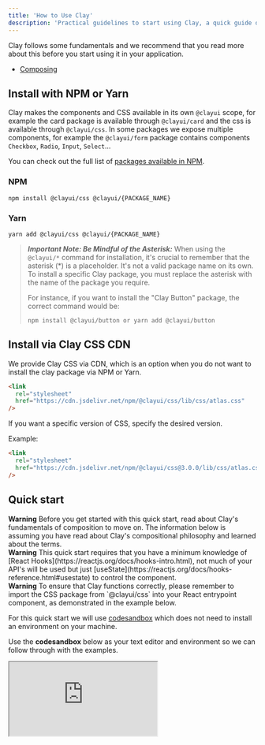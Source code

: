 ```yaml
---
title: 'How to Use Clay'
description: 'Practical guidelines to start using Clay, a quick guide on how to install components and css to get started.'
---
```


Clay follows some fundamentals and we recommend that you read more about this before you start using it in your application.

- [Composing](https://clayui.com/docs/introduction/composition)

## Install with NPM or Yarn

Clay makes the components and CSS available in its own `@clayui` scope, for example the card package is available through `@clayui/card` and the css is available through `@clayui/css`. In some packages we expose multiple components, for example the `@clayui/form` package contains components `Checkbox`, `Radio`, `Input`, `Select`...

You can check out the full list of [packages available in NPM](https://www.npmjs.com/search?q=%40clayui).

### NPM

```shell
npm install @clayui/css @clayui/{PACKAGE_NAME}
```

### Yarn

```shell
yarn add @clayui/css @clayui/{PACKAGE_NAME}
```

> **_Important Note: Be Mindful of the Asterisk:_**
> When using the `@clayui/*` command for installation, it's crucial to remember that the asterisk (\*) is a placeholder. It's not a valid package name on its own. To install a specific Clay package, you must replace the asterisk with the name of the package you require.
>
> For instance, if you want to install the "Clay Button" package, the correct command would be:
>
> ```shell
> npm install @clayui/button or yarn add @clayui/button
> ```

## Install via Clay CSS CDN

We provide Clay CSS via CDN, which is an option when you do not want to install the clay package via NPM or Yarn.

```html
<link
  rel="stylesheet"
  href="https://cdn.jsdelivr.net/npm/@clayui/css/lib/css/atlas.css"
/>
```

If you want a specific version of CSS, specify the desired version.

Example:

```html
<link
  rel="stylesheet"
  href="https://cdn.jsdelivr.net/npm/@clayui/css@3.0.0/lib/css/atlas.css"
/>
```

## Quick start

<div className="clay-site-alert alert alert-warning">
  <strong className="lead">Warning</strong>
  Before you get started with this quick start, read about Clay's fundamentals of
  composition to move on. The information below is assuming you have read about Clay's
  compositional philosophy and learned about the terms.
</div>

<div className="clay-site-alert alert alert-warning">
  <strong className="lead">Warning</strong>
  This quick start requires that you have a minimum knowledge of [React Hooks](https://reactjs.org/docs/hooks-intro.html),
  not much of your API's will be used but just [useState](https://reactjs.org/docs/hooks-reference.html#usestate)
  to control the component.
</div>

<div className="clay-site-alert alert alert-warning">
  <strong className="lead">Warning</strong>
  To ensure that Clay functions correctly, please remember to import the CSS package
  from `@clayui/css` into your React entrypoint component, as demonstrated in the
  example below.
</div>

For this quick start we will use [codesandbox](https://codesandbox.io/) which does not need to install an environment on your machine.

Use the **codesandbox** below as your text editor and environment so we can follow through with the examples.

<iframe
  src="https://codesandbox.io/embed/intelligent-resonance-dlpgp?fontsize=14&view=editor"
  title="quick-start-clay"
  allow="geolocation; microphone; camera; midi; vr; accelerometer; gyroscope; payment; ambient-light-sensor; encrypted-media; usb"
  style={{
    width: '100%',
    height: '500px',
    border: 0,
    borderRadius: '4px',
    overflow: 'hidden',
  }}
  sandbox="allow-modals allow-forms allow-popups allow-scripts allow-same-origin"
/>

Let's use the **DropDown** component `@clayui/drop-down` and understand how the compositing philosophy works for this component so you can start replicating on other components.

<div className="clay-site-alert alert alert-info">
  <strong className="lead">Info</strong>
  You can check the [ClayDropDown](https://clayui.com/docs/components/drop-down)
  package documentation for its API and usage philosophy.
</div>

Before we get started, let's import the main packages that we will use to create a low-level Drop Down with Clay components.

```jsx
import {ClayCheckbox, ClayRadio} from '@clayui/form';
import ClayButton from '@clayui/button';
import ClayDropDown from '@clayui/drop-down';
```

<div className="clay-site-alert alert alert-info">
  <strong className="lead">Info</strong>
  These packages are installed in the sandbox environment, so feel free to fork the
  environment if you want to test with other Clay components.
</div>

As you learned from [Clay's compositional philosophy](https://clayui.com/docs/introduction/composition), we are using a low-level DropDown component, as its essence is a controlled component and for that you need to control DropDown's expand state. Let's use React's [useState](https://reactjs.org/docs/hooks-reference.html#usestate) to control the state.

```js
const [expand, setExpand] = useState(false);
```

Soon after we can add the components to see rendered on the screen.

```jsx
<ClayDropDown
  active={expand}
  onActiveChange={setExpand}
  trigger={<ClayButton>{'Click Me'}</ClayButton>}
/>
```

At first we are seeing only ClayButton being rendered with empty DropDown, as it is a low-level component we need to compose DropDown content with other components to see a list of actions or add whatever you want inside.

Try this:

```jsx
<ClayDropDown
  active={expand}
  onActiveChange={setExpand}
  trigger={<ClayButton>{'Click Me'}</ClayButton>}
>
  <h1>Menu</h1>
</ClayDropDown>
```

Now we can compose with other Clay components and add a Checkbox and Radio to the content.

```jsx
<ClayDropDown
  active={expand}
  onActiveChange={setExpand}
  trigger={<ClayButton>{'Click Me'}</ClayButton>}
>
  <ClayDropDown.ItemList>
    <ClayDropDown.Item href="#1">Linkable</ClayDropDown.Item>
    <ClayDropDown.Item>
      <ClayCheckbox checked label="Checkbox" onChange={() => {}} />
    </ClayDropDown.Item>
    <ClayDropDown.Item>
      <ClayRadio checked label="Radio" value="radio" />
    </ClayDropDown.Item>
  </ClayDropDown.ItemList>
</ClayDropDown>
```

Low-level components in Clay allow you to compose and add your own rules, allowing you to achieve your design standards that are tied to Lexicon fundamentals. A team that follows the Lexicon team's predicted behaviors and cases can use the high-level components that help you code faster.

See the same example above being reflected in a high-level component.

```js
import ClayDropDown, {ClayDropDownWithItems} from '@clayui/drop-down';
```

```jsx
<ClayDropDownWithItems
  items={[
    {
      href: '#linkable',
      label: 'linkable',
    },
    {
      checked: true,
      label: 'Checkbox',
      type: 'checkbox',
    },
    {
      label: 'Radio',
      type: 'radio',
      value: 'radio',
    },
  ]}
  trigger={<ClayButton>{'Click Me'}</ClayButton>}
/>
```

If you had problems, this is the final sandbox with all the examples described above.

<iframe
  src="https://codesandbox.io/embed/quick-start-clay-23xtz?fontsize=14"
  title="quick-start-clay-finale"
  allow="geolocation; microphone; camera; midi; vr; accelerometer; gyroscope; payment; ambient-light-sensor; encrypted-media; usb"
  style={{
    width: '100%',
    height: '500px',
    border: 0,
    borderRadius: '4px',
    overflow: 'hidden',
  }}
  sandbox="allow-modals allow-forms allow-popups allow-scripts allow-same-origin"
/>
